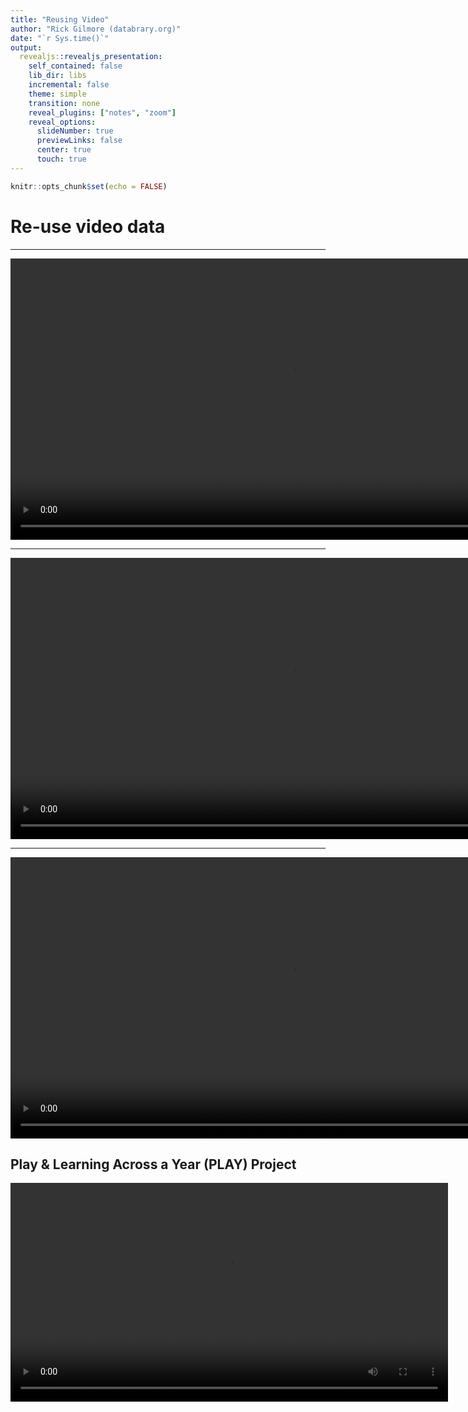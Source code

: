 ```yaml
---
title: "Reusing Video"
author: "Rick Gilmore (databrary.org)"
date: "`r Sys.time()`"
output: 
  revealjs::revealjs_presentation:
    self_contained: false
    lib_dir: libs
    incremental: false
    theme: simple
    transition: none
    reveal_plugins: ["notes", "zoom"]
    reveal_options:
      slideNumber: true
      previewLinks: false
      center: true
      touch: true
---
```


```r
knitr::opts_chunk$set(echo = FALSE)
```

# Re-use video data

---

<!-- Databrary splash loop -->
<div class="centered">
<video width="900" controls data-autoplay loop>
  <source src="../mov/databrary-splash.mp4" type="video/mp4">
Your browser does not support the video tag.
</video>
</div>

---

<div class="centered">
<video width="900" controls>
  <source src="../mov/volume-8.mp4" type="video/mp4">
Your browser does not support the video tag.
</video>

Tamis-LeMonda, C. (2013). Databrary. Retrieved September 26, 2018 from http://doi.org/10.17910/B7CC74.
</div>

---

<div class="centered">
<video width="900" controls>
  <source src="../mov/volume-330.mp4" type="video/mp4">
Your browser does not support the video tag.
</video>

Bergelson, E. (2017). Databrary. Retrieved September 26, 2018 from http://doi.org/10.17910/B7.330.
</div>

<!-- --- -->

<!-- <div class="centered"> -->
<!-- <video width="900" controls> -->
<!--   <source src="../mov/databraryapi.mp4" type="video/mp4"> -->
<!-- Your browser does not support the video tag. -->
<!-- </video> -->

<!-- <http://github.com/PLAY-behaviorome/databraryapi> -->
<!-- </div> -->

## Play & Learning Across a Year (PLAY) Project

<div class="centered">
<video width="700" controls>
  <source src="https://nyu.databrary.org/slot/27087/0,47000/asset/119877/download?inline=true" type="video/mp4">
Your browser does not support the video tag.
</video>

**Hiring Research Scientists (PhD/ABD):** <http://apply.interfolio.com/54828>

---

<img src="https://upload.wikimedia.org/wikipedia/commons/8/87/NSF_Logo.PNG" height=150px>
<img src="https://science.nichd.nih.gov/confluence/download/attachments/34472103/NICHD-vertical-2-color.png?version=1&modificationDate=1477410070000&api=v2" height=150px>
</br>
<img src="https://sloan.org/storage/app/media/Logos/Sloan-Logo-stacked-black-web.png" height=150px>
<img src="http://newsroom.unl.edu/announce/files/file77330.jpg" height=150px/>
<img src="https://www.unicef.org.hk/wp-content/uploads/2017/08/Logo-05_Lego-foundation_UNICEF_partnership.jpg" height=150px />
</br>
<img src="https://nationalpress.org/wp-content/uploads/2016/04/NIDA-logo-300x300.jpg" height=150px/>
<img src="http://bewellva.com/wp-content/uploads/2017/12/NIMH-Logo_14-e1510955490255.jpg" height=150px/>
